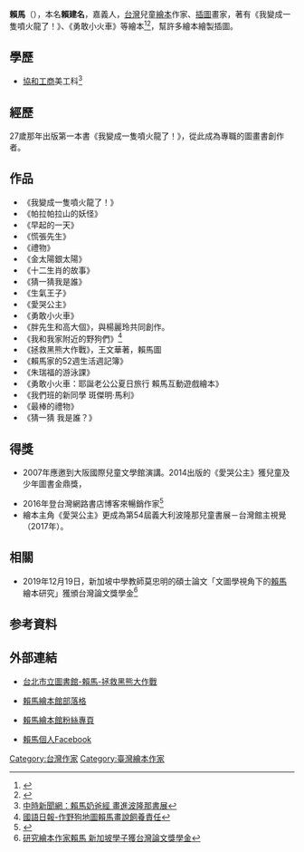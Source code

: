 {{BLPsources}}
{{Infobox Artist
| bgcolour      = 
| name          = 賴馬
| image         = 
| imagesize     = 
| caption       = 
| nationality   = {{ROC}}
| birthname     = 
| birthdate     = {{birth year and age|1968}}
| location      = 
| deathdate     = 
| deathplace    = 
| field         = 繪本
| training      = 
| movement      = 
| works         = 
| patrons       = 
| awards        = 
}}

'''賴馬'''（{{bd|1968年||}}），本名'''賴建名'''，嘉義人，[[台灣|台灣]]兒童[[繪本|繪本]]作家、[[插圖|插圖]]畫家，著有《我變成一隻噴火龍了！》、《勇敢小火車》等繪本<ref>{{Cite web |url=http://udn.com/news/story/7026/1865100 |title=聯合新聞網-賴馬美感玩具餵養孩子創造力 |access-date=2016-12-23 |archive-date=2016-12-24 |archive-url=https://web.archive.org/web/20161224034416/http://udn.com/news/story/7026/1865100 |dead-url=no }}</ref><ref>{{Cite web |url=http://m.ltn.com.tw/news/life/breakingnews/1869999 |title=自由時報-作家賴馬、唐唐、崔永嬿、黃郁欽及陶樂蒂等五人共同參展 |access-date=2016-12-23 |archive-date=2017-11-07 |archive-url=https://web.archive.org/web/20171107003103/http://m.ltn.com.tw/news/life/breakingnews/1869999 |dead-url=no }}</ref>，幫許多繪本繪製插圖。

== 學歷 ==
*[[協和工商|協和工商]]美工科<ref>[https://www.chinatimes.com/amp/newspapers/20170328000643-260115 中時新聞網：賴馬奶爸經 畫進波隆那書展]</ref>

== 經歷 ==
27歲那年出版第一本書《我變成一隻噴火龍了！》，從此成為專職的圖畫書創作者。

== 作品 ==
*《我變成一隻噴火龍了！》
*《帕拉帕拉山的妖怪》
*《早起的一天》
*《慌張先生》
*《禮物》
*《金太陽銀太陽》
*《十二生肖的故事》
*《猜一猜我是誰》
*《生氣王子》
*《愛哭公主》
*《勇敢小火車》
*《胖先生和高大個》，與楊麗玲共同創作。
*《我和我家附近的野狗們》<ref>[http://www.mdnkids.com/news/?Serial_NO=98788 國語日報-作野狗地圖賴馬畫說飼養責任]</ref>
*《拯救黑熊大作戰》，王文華著，賴馬圖
*《賴馬家的52週生活週記簿》
*《朱瑞福的游泳課》
*《勇敢小火車：耶誕老公公夏日旅行 賴馬互動遊戲繪本》
*《我們班的新同學 斑傑明‧馬利》
*《最棒的禮物》
*《猜一猜 我是誰？》

== 得獎 ==
*{{Citation needed|賴馬的作品獲得多項圖畫書獎項，亦曾連續三年登上誠品書店暢銷書榜圖畫書類第一名。|time=2021-10-01T03:21:36+00:00}}2007年應邀到大阪國際兒童文學館演講。2014出版的《愛哭公主》獲兒童及少年圖書金鼎獎，{{Citation needed|並與情緒系列《生氣王子》和《勇敢小火車》累計逾13萬本。|time=2021-10-01T03:21:36+00:00}}
*2016年登台灣網路書店博客來暢銷作家<ref>{{Cite web|title=2016博客來年度華文暢銷作家|url=https://www.books.com.tw/activity/2016/12/2016top/authors.html|access-date=2021-10-01|work=www.books.com.tw}}</ref>
*繪本主角《愛哭公主》更成為第54屆義大利波隆那兒童書展－台灣館主視覺（2017年）。

== 相關 ==
*2019年12月19日，新加坡中學教師莫忠明的碩士論文「文圖學視角下的[[賴馬|賴馬]]繪本研究」獲頒台灣論文獎學金<ref>[https://www.cna.com.tw/news/acul/201912190293.aspx 研究繪本作家賴馬 新加坡學子獲台灣論文獎學金]</ref>

== 参考資料 ==
{{Reflist}}

== 外部連結 ==
*[http://book.tpml.edu.tw/webpac/bookDetail.do?id=599907&resid=189005863&nowid=15&Lflag=1 台北市立圖書館-賴馬-拯救黑熊大作戰]

*[https://laima.pixnet.net/blog 賴馬繪本館部落格] {{Wayback|url=https://laima.pixnet.net/blog |date=20181126104013 }}

*[https://www.facebook.com/laima0619 賴馬繪本館粉絲專頁]

*[https://www.facebook.com/laima0505 賴馬個人Facebook]

[[Category:台灣作家|Category:台灣作家]]
[[Category:臺灣繪本作家|Category:臺灣繪本作家]]